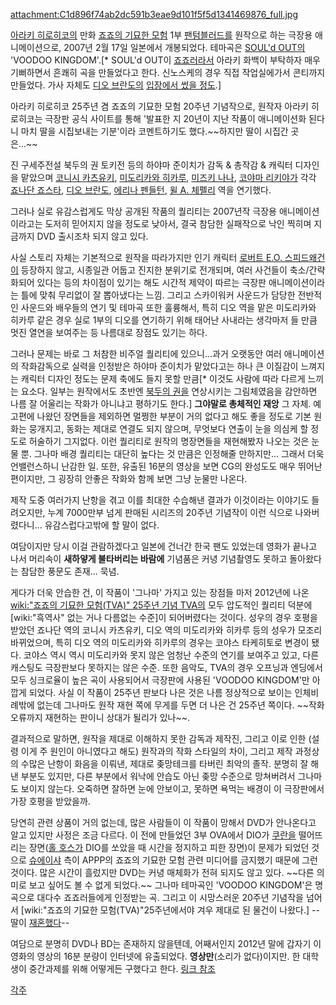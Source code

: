 attachment:C1d896f74ab2dc591b3eae9d101f5f5d1341469876_full.jpg

{{{#!html
<center><object width="425" height="344"><param name="movie" value="http://www.youtube.com/v/tB66laScBPU&hl=ko&fs=1"></param><param name="allowFullScreen" value="true"></param><param name="allowscriptaccess" value="always"></param><embed src="http://www.youtube.com/v/tB66laScBPU&hl=ko&fs=1" type="application/x-shockwave-flash" allowscriptaccess="always" allowfullscreen="true" width="425" height="344"></embed></object></center>
}}}
[[아라키 히로히코]]의 만화 [[죠죠의 기묘한 모험]] 1부 [[팬텀블러드]]를 원작으로 하는 극장용 애니메이션으로, 2007년 2월 17일 일본에서 개봉되었다. 테마곡은 [[SOUL'd OUT]]의 'VOODOO KINGDOM'.[* SOUL'd OUT이 [[죠죠러]]라서 아라키 화백이 부탁하자 매우 기뻐하면서 흔쾌히 곡을 만들었다고 한다. 신노스케의 경우 직접 작업실에가서 콘티까지 만들었다. 가사 자체도 [[디오 브란도]]의 [http://ninjalee01.egloos.com/3870612 입장에서 썼을 정도].] 

아라키 히로히코 25주년 겸 죠죠의 기묘한 모험 20주년 기념작으로, 원작자 아라키 히로히코는 극장판 공식 사이트를 통해 '발표한 지 20년이 지난 작품이 애니메이션화 된다니 마치 딸을 시집보내는 기분'이라 코멘트하기도 했다.~~하지만 딸이 시집간 곳은...~~

진 구세주전설 북두의 권 토키전 등의 하야마 준이치가 감독 & 총작감 & 캐릭터 디자인을 맡았으며 [[코니시 카츠유키]], [[미도리카와 히카루]], [[미즈키 나나]], [[코야마 리키야]]가 각각 [[죠나단 죠스타]], [[디오 브란도]], [[에리나 펜들턴]], [[윌 A. 체펠리]] 역을 연기했다.

그러나 실로 유감스럽게도 막상 공개된 작품의 퀄리티는 2007년작 극장용 애니메이션이라고는 도저히 믿어지지 않을 정도로 낮아서, 결국 참담한 실패작으로 낙인 찍히며 지금까지 DVD 출시조차 되지 않고 있다.

사실 스토리 자체는 기본적으로 원작을 따라가지만 인기 캐릭터 [[로버트 E.O. 스피드왜건]]이 등장하지 않고, 시종일관 어둡고 진지한 분위기로 전개되며, 여러 사건들이 축소/간략화되어 있다는 등의 차이점이 있기는 해도 시간적 제약이 따르는 극장판 애니메이션이라는 틀에 맞춰 무리없이 잘 뽑아냈다는 느낌. 그리고 스카이워커 사운드가 담당한 전반적인 사운드와 배우들의 연기 및 테마곡 또한 훌륭해서, 특히 디오 역을 맡은 미도리카와 히카루 같은 경우 실로 1부의 디오를 연기하기 위해 태어난 사내라는 생각마저 들 만큼 멋진 열연을 보여주는 등 나름대로 장점도 있기는 하다. 

그러나 문제는 바로 그 처참한 비주얼 퀄리티에 있으니...과거 오랫동안 여러 애니메이션의 작화감독으로 실력을 인정받은 하야마 준이치가 맡았다고는 하나 큰 이질감이 느껴지는 캐릭터 디자인 정도는 문제 축에도 들지 못할 만큼[* 이것도 사람에 따라 다르게 느끼는 요소다. 일부는 원작에서도 초반엔 [[북두의 권]]을 연상시키는 그림체였음을 감안하면 나름 잘 어울리는 작화가 아니냐고 평하기도 한다.] '''그야말로 총체적인 재앙''' 그 자체. 예고편에 나왔던 장면들을 제외하면 멀쩡한 부분이 거의 없다고 해도 좋을 정도로 기본 원화는 뭉개지고, 동화는 제대로 연결도 되지 않으며, 무엇보다 연출이 눈을 의심케 할 정도로 허술하기 그지없다. 이런 퀄리티로 원작의 명장면들을 재현해봤자 나오는 것은 눈물 뿐. 그나마 배경 퀄리티는 대단히 높다는 것 만큼은 인정해줄 만하지만... 그래서 더욱 언밸런스하니 난감한 일. 또한, 유출된 16분의 영상을 보면 CG의 완성도도 매우 뛰어난 편이지만, 그 굉장히 안좋은 작화와 함께 보면 그냥 눈물만 나온다.

제작 도중 여러가지 난항을 겪고 이를 최대한 수습해낸 결과가 이것이라는 이야기도 들려오지만, 누계 7000만부 넘게 판매된 시리즈의 20주년 기념작이 이런 식으로 나와버렸다니... 유감스럽다고밖에 할 말이 없다. 

여담이지만 당시 이걸 관람하겠다고 일본에 건너간 한국 팬도 있었는데 영화가 끝나고 나서 머리속이 '''새하얗게 불타버리는 바람에''' 기념품은 커녕 기념촬영도 못하고 돌아왔다는 참담한 풍문도 존재... 묵념.

게다가 더욱 안습한 건, 이 작품이 '그나마' 가지고 있는 장점들 마저 2012년에 나온 [[wiki:"죠죠의 기묘한 모험(TVA)" 25주년 기념 TVA]]의 모두 압도적인 퀄리티 덕분에 [wiki:"흑역사" 없는 거나 다름없는 수준]이 되어버렸다는 것이다. 성우의 경우 호평을 받았던 죠나단 역의 코니시 카츠유키, 디오 역의 미도리카와 히카루 등의 성우가 모조리 바뀌었으며, 특히 디오 역의 미도리카와 히카루의 경우는 코야스 타케히토로 변경이 됐다. 코야스 역시 역시 미도리카와 못지 않은 엄청난 수준의 연기를 보여주고 있고, 다른 캐스팅도 극장판보다 못하지는 않은 수준. 또한 음악도, TVA의 경우 오프닝과 엔딩에서 모두 싱크로율이 높은 곡이 사용되어서 극장판에 사용된 'VOODOO KINGDOM'만 아깝게 되었다. 사실 이 작품이 25주년 판보다 나은 것은 나름 정상적으로 보이는 인체비례밖에 없는데 그나마도 원작 재현 쪽에 무게를 두면 더 나은 건 25주년 쪽이다. ~~작화 오류까지 재현하는 판이니 상대가 될리가 있나~~.

결과적으로 말하면, 원작을 제대로 이해하지 못한 감독과 제작진, 그리고 이로 인한 (설령 이게 주 원인이 아니였다고 해도) 원작과의 작화 스타일의 차이, 그리고 제작 과정상의 수많은 난항이 화음을 이뤄낸, 제대로 좆망테크를 타버린 최악의 졸작. 분명히 잘 해낸 부분도 있지만, 다른 부분에서 워낙에 안습도 아닌 좆망 수준으로 망쳐버려서 그나마도 보이지 않는다. 오죽하면 잘하면 눈에 안보이고, 못하면 욕먹는 배경이 이 극장판에서 가장 호평을 받았을까.

당연히 관련 상품이 거의 없는데, 많은 사람들이 이 작품이 망해서 DVD가 안나온다고 알고 있지만 사정은 조금 다르다. 이 전에 만들었던 3부 OVA에서 DIO가 [[쿠란]]을 떨어뜨리는 장면([[홀 호스]]가 DIO를 쏘았을 때 시간을 정지하고 피한 장면)이 문제가 되었던 것으로 [[슈에이샤]] 측이 APPP의 죠죠의 기묘한 모험 관련 미디어를 금지했기 때문에 그런 것이다. 많은 시간이 흘렀지만 DVD는 커녕 매체화가 전혀 되지도 않고 있다. ~~다른 의미로 보고 싶어도 볼 수 없게 되었다.~~ 그나마 테마곡인 'VOODOO KINGDOM'은 명곡으로 대다수 죠죠러들에게 인정받는 곡. 그리고 이 시망스러운 20주년 기념작을 넘어서 [wiki:"죠죠의 기묘한 모험(TVA)"25주년에서야 겨우 제대로 된 물건이 나왔다.] --딸이 [[재혼]]했다--

여담으로 분명히 DVD나 BD는 존재하지 않을텐데, 어째서인지 2012년 말에 갑자기 이 영화의 영상의 16분 분량이 인터넷에 유출되었다. '''영상만'''(소리가 없다)이지만. 한 대학생이 중간과제를 위해 어떻게든 구했다고 한다. [http://www.youtube.com/watch?feature=player_embedded&v=QOUDdJRvn2Q 링크 참조]

[[각주]]
